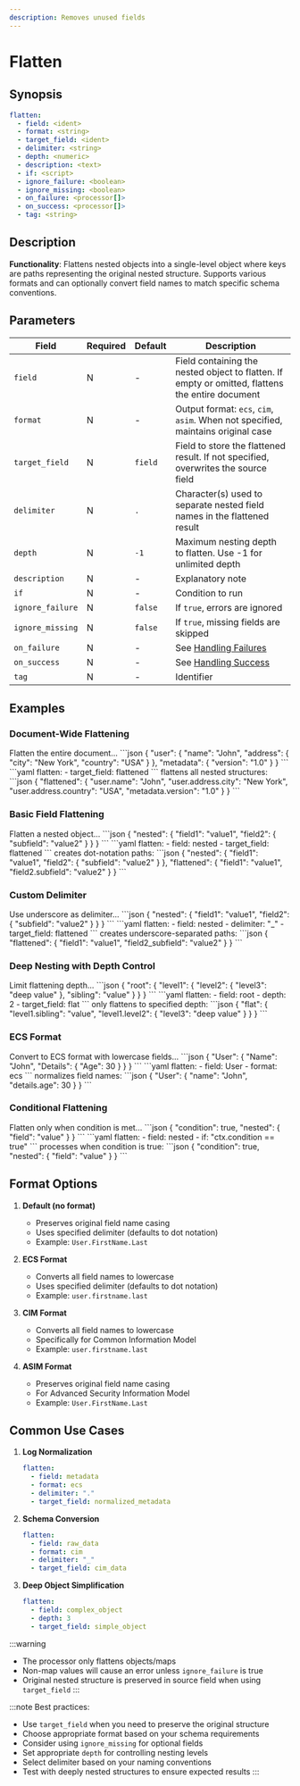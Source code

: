 ```yaml
---
description: Removes unused fields
---
```


# Flatten

## Synopsis

```yaml
flatten:
  - field: <ident>
  - format: <string>
  - target_field: <ident>
  - delimiter: <string>
  - depth: <numeric>
  - description: <text>
  - if: <script>
  - ignore_failure: <boolean>
  - ignore_missing: <boolean>
  - on_failure: <processor[]>
  - on_success: <processor[]>
  - tag: <string>
```

## Description

**Functionality**: Flattens nested objects into a single-level object where keys are paths representing the original nested structure. Supports various formats and can optionally convert field names to match specific schema conventions.

## Parameters

|Field|Required|Default|Description|
|---|---|---|---|
|`field`|N|-|Field containing the nested object to flatten. If empty or omitted, flattens the entire document|
|`format`|N|-|Output format: `ecs`, `cim`, `asim`. When not specified, maintains original case|
|`target_field`|N|`field`|Field to store the flattened result. If not specified, overwrites the source field|
|`delimiter`|N|`.`|Character(s) used to separate nested field names in the flattened result|
|`depth`|N|`-1`|Maximum nesting depth to flatten. Use -1 for unlimited depth|
|`description`|N|-|Explanatory note|
|`if`|N|-|Condition to run|
|`ignore_failure`|N|`false`|If `true`, errors are ignored|
|`ignore_missing`|N|`false`|If `true`, missing fields are skipped|
|`on_failure`|N|-|See [Handling Failures](../handling-failures.mdx)|
|`on_success`|N|-|See [Handling Success](../handling-success.mdx)|
|`tag`|N|-|Identifier|

## Examples

### Document-Wide Flattening

<ExampleGrid>
  <CommentCol>
    Flatten the entire document...
  </CommentCol>
  <CodeCol>
    ```json
    {
      "user": {
        "name": "John",
        "address": {
          "city": "New York",
          "country": "USA"
        }
      },
      "metadata": {
        "version": "1.0"
      }
    }
    ```
    ```yaml
    flatten:
      - target_field: flattened
    ```
  </CodeCol>
  <CommentCol>
    flattens all nested structures:
  </CommentCol>
  <CodeCol>
    ```json
    {
      "flattened": {
        "user.name": "John",
        "user.address.city": "New York",
        "user.address.country": "USA",
        "metadata.version": "1.0"
      }
    }
    ```
  </CodeCol>
</ExampleGrid>

### Basic Field Flattening

<ExampleGrid>
  <CommentCol>
    Flatten a nested object...
  </CommentCol>
  <CodeCol>
    ```json
    {
      "nested": {
        "field1": "value1",
        "field2": {
          "subfield": "value2"
        }
      }
    }
    ```
    ```yaml
    flatten:
      - field: nested
      - target_field: flattened
    ```
  </CodeCol>
  <CommentCol>
    creates dot-notation paths:
  </CommentCol>
  <CodeCol>
    ```json
    {
      "nested": {
        "field1": "value1",
        "field2": {
          "subfield": "value2"
        }
      },
      "flattened": {
        "field1": "value1",
        "field2.subfield": "value2"
      }
    }
    ```
  </CodeCol>
</ExampleGrid>

### Custom Delimiter

<ExampleGrid>
  <CommentCol>
    Use underscore as delimiter...
  </CommentCol>
  <CodeCol>
    ```json
    {
      "nested": {
        "field1": "value1",
        "field2": {
          "subfield": "value2"
        }
      }
    }
    ```
    ```yaml
    flatten:
      - field: nested
      - delimiter: "_"
      - target_field: flattened
    ```
  </CodeCol>
  <CommentCol>
    creates underscore-separated paths:
  </CommentCol>
  <CodeCol>
    ```json
    {
      "flattened": {
        "field1": "value1",
        "field2_subfield": "value2"
      }
    }
    ```
  </CodeCol>
</ExampleGrid>

### Deep Nesting with Depth Control

<ExampleGrid>
  <CommentCol>
    Limit flattening depth...
  </CommentCol>
  <CodeCol>
    ```json
    {
      "root": {
        "level1": {
          "level2": {
            "level3": "deep value"
          },
          "sibling": "value"
        }
      }
    }
    ```
    ```yaml
    flatten:
      - field: root
      - depth: 2
      - target_field: flat
    ```
  </CodeCol>
  <CommentCol>
    only flattens to specified depth:
  </CommentCol>
  <CodeCol>
    ```json
    {
      "flat": {
        "level1.sibling": "value",
        "level1.level2": {
          "level3": "deep value"
        }
      }
    }
    ```
  </CodeCol>
</ExampleGrid>

### ECS Format

<ExampleGrid>
  <CommentCol>
    Convert to ECS format with lowercase fields...
  </CommentCol>
  <CodeCol>
    ```json
    {
      "User": {
        "Name": "John",
        "Details": {
          "Age": 30
        }
      }
    }
    ```
    ```yaml
    flatten:
      - field: User
      - format: ecs
    ```
  </CodeCol>
  <CommentCol>
    normalizes field names:
  </CommentCol>
  <CodeCol>
    ```json
    {
      "User": {
        "name": "John",
        "details.age": 30
      }
    }
    ```
  </CodeCol>
</ExampleGrid>

### Conditional Flattening

<ExampleGrid>
  <CommentCol>
    Flatten only when condition is met...
  </CommentCol>
  <CodeCol>
    ```json
    {
      "condition": true,
      "nested": {
        "field": "value"
      }
    }
    ```
    ```yaml
    flatten:
      - field: nested
      - if: "ctx.condition == true"
    ```
  </CodeCol>
  <CommentCol>
    processes when condition is true:
  </CommentCol>
  <CodeCol>
    ```json
    {
      "condition": true,
      "nested": {
        "field": "value"
      }
    }
    ```
  </CodeCol>
</ExampleGrid>

## Format Options

1. **Default (no format)**
   - Preserves original field name casing
   - Uses specified delimiter (defaults to dot notation)
   - Example: `User.FirstName.Last`

2. **ECS Format**
   - Converts all field names to lowercase
   - Uses specified delimiter (defaults to dot notation)
   - Example: `user.firstname.last`

3. **CIM Format**
   - Converts all field names to lowercase
   - Specifically for Common Information Model
   - Example: `user.firstname.last`

4. **ASIM Format**
   - Preserves original field name casing
   - For Advanced Security Information Model
   - Example: `User.FirstName.Last`

## Common Use Cases

1. **Log Normalization**
   ```yaml
   flatten:
     - field: metadata
     - format: ecs
     - delimiter: "."
     - target_field: normalized_metadata
   ```

2. **Schema Conversion**
   ```yaml
   flatten:
     - field: raw_data
     - format: cim
     - delimiter: "_"
     - target_field: cim_data
   ```

3. **Deep Object Simplification**
   ```yaml
   flatten:
     - field: complex_object
     - depth: 3
     - target_field: simple_object
   ```

:::warning
- The processor only flattens objects/maps
- Non-map values will cause an error unless `ignore_failure` is true
- Original nested structure is preserved in source field when using `target_field`
:::

:::note
Best practices:
- Use `target_field` when you need to preserve the original structure
- Choose appropriate format based on your schema requirements
- Consider using `ignore_missing` for optional fields
- Set appropriate `depth` for controlling nesting levels
- Select delimiter based on your naming conventions
- Test with deeply nested structures to ensure expected results
:::